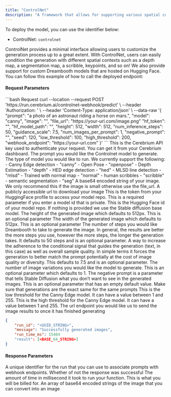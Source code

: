 ```yaml
---
title: "ControlNet"
description: "A framework that allows for supporting various spatial contexts that can serve as additional conditionings to Diffusion models such as Stable Diffusion."
---
```


To deploy the model, you can use the identifier below:

- ControlNet: `controlnet`

ControlNet provides a minimal interface allowing users to customize the generation process up to a great extent. With ControlNet, users can easily condition the generation with different spatial contexts such as a depth map, a segmentation map, a scribble, keypoints, and so on!
We also provide support for custom Dreambooth models that are hosted on Hugging Face.
You can follow this example of how to call the deployed endpoint:

#### Request Parameters

<RequestExample>
```bash Request
  curl --location --request POST 'https://run.cerebrium.ai/controlnet-webhook/predict' \
      --header 'Authorization: <API_KEY>' \
      --header 'Content-Type: application/json' \
      --data-raw '{
        "prompt": "a photo of an astronaut riding a horse on mars.",
        "model": "canny",
        "image": "<BASE_64_STRING>",
        "file_url": "https://your-url.com/image.png"
        "hf_token": "<your_token>",
        "hf_model_path": "<your_id>",
        "height": 512,
        "width": 512,
        "num_inference_steps": 50,
        "guidance_scale": 7.5,
        "num_images_per_prompt": 1,
        "negative_prompt": "",
        "seed": 120,
        "low_threshold": 100,
        "high_threshold": 200,
        "webhook_endpoint": "https://your-url.com"
      }'
```
</RequestExample>

<ParamField header="Authorization" type="string" required>
  This is the Cerebrium API key used to authenticate your request. You can get it from your Cerebrium dashboard.
</ParamField>
<ParamField body="prompt" type="string" required>
   The prompt you would like the Controlnet model to generate.
</ParamField>
<ParamField body="model" type="string" required>
   The type of model you would like to run. We currently support the following:
   - Canny Edge detection - "canny"
   - Open Pose - "openpose"
   - Depth Estimation - "depth"
   - HED edge detection - "hed"
   - MLSD line detection - "mlsd"
   - Trained with normal map - "normal"
   - human scribbles - "scribble"
   - semantic segmentation - "seg"
</ParamField>
<ParamField body="image" type="string" optional>
   A base64 encoded string of your image. We only recommend this if the image is small otherwise use the file_url.
</ParamField>
<ParamField body="file_url" type="string" optional>
   A publicly accessible url to download your image
</ParamField>
<ParamField body="hf_token" type="string" optional>
   This is the token from your HuggingFace profile to access your model repo. This is a required parameter if you enter a model id that is private.
</ParamField>
<ParamField body="hf_model_path" type="string" optional>
   This is the Hugging Face id of your model repo. If nothing is provided we use the Stable diffusion base model.
</ParamField>
<ParamField body="height" type="integer" optional>
   The height of the generated image which defaults to 512px. This is an optional parameter
</ParamField>
<ParamField body="width" type="integer" optional>
  The width of the generated image which defaults to 512px. This is an optional parameter
</ParamField>
<ParamField body="num_inference_steps" type="integer" optional>
   The number of steps you would like Dreambooth to take to generate the image. In general, the results are better the more steps you use, however the more steps, the longer the generation takes. It defaults to 50 steps and is an optional parameter.
</ParamField>
<ParamField body="guidance_scale" type="float" optional>
   A way to increase the adherence to the conditional signal that guides the generation (text, in this case) as well as overall sample quality. In simple terms it forces the generation to better match the prompt potentially at the cost of image quality or diversity. This defaults to 7.5 and is an optional parameter.
</ParamField>
<ParamField body="num_images_per_prompt" type="integer" optional>
  The number of image variations you would like the model to generate. This is an optional parameter which defaults to 1.
</ParamField>
<ParamField body="negative_prompt" type="string" optional>
  The negative prompt is a parameter that tells Stable Diffusion what you don’t want to see in the generated images. This is an optional parameter that has an empty default value.
</ParamField>
<ParamField body="seed" type="integer" optional>
  Make sure that generations are the exact same for the same prompts
</ParamField>
<ParamField body="low_threshold" type="integer" optional>
  This is the low threshold for the Canny Edge model. It can have a value between 1 and 255.
</ParamField>
<ParamField body="high_threshold" type="integer" optional>
  This is the high threshold for the Canny Edge model. It can have a value between 1 and 255.
</ParamField>
<ParamField body="webhook_endpoint" type="string" optional>
   The url endpoint you would like us to send the image results to once it has finished generating
</ParamField>
<ResponseExample>

```json Response
{
    "run_id": "<UUID_STRING>",
    "message": "Successfully generated images",
    "run_time_ms": 15404
    "result": [<BASE_64_STRING>]
}
```

</ResponseExample>

#### Response Parameters

<ResponseField name="run_id" type="string" required>
  A unique identifier for the run that you can use to associate prompts with
  webhook endpoints.
</ResponseField>
<ResponseField name="message" type="string" required>
  Whether of not the response was successful
</ResponseField>
<ResponseField name="run_time_ms" type="string" required>
  The amount of time in millisecond it took to run your function. This is what
  you will be billed for.
</ResponseField>
<ResponseField name="images" type="string" required>
  An array of base64 encoded strings of the image that you can convert into an
  image
</ResponseField>
